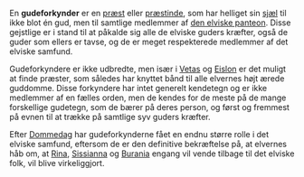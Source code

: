 {{title:Gudeforkynder}}
{{author:Laura Holmegaard}}
{{timestamp:2009-09-19T18:11:54Z}}
{{copyright:Gudeforkynder}}
En '''gudeforkynder''' er en [[præst]] eller [[præstinde]], som har helliget sin [[sjæl]] til ikke blot én gud, men til samtlige medlemmer af [[den elviske panteon]]. Disse gejstlige er i stand til at påkalde sig alle de elviske guders kræfter, også de guder som ellers er tavse, og de er meget respekterede medlemmer af det elviske samfund.

Gudeforkyndere er ikke udbredte, men især i [[Vetas]] og [[Eislon]] er det muligt at finde præster, som således har knyttet bånd til alle elvernes højt ærede guddomme. Disse forkyndere har intet generelt kendetegn og er ikke medlemmer af en fælles orden, men de kendes for de meste på de mange forskellige gudetegn, som de bærer på deres person, og først og fremmest på evnen til at trække på samtlige syv guders kræfter.

Efter [[Dommedag]] har gudeforkynderne fået en endnu større rolle i det elviske samfund, eftersom de er den definitive bekræftelse på, at elvernes håb om, at [[Rina]], [[Sissianna]] og [[Burania]] engang vil vende tilbage til det elviske folk, vil blive virkeliggjort.